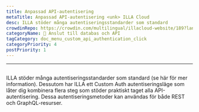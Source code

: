 ```yaml
---
title: Anpassad API-autentisering
metaTitle: Anpassad API-autentisering <unk> ILLA Cloud
desc: ILLA stöder många autentiseringsstandarder som standard
crowdinRepo: https://crowdin.com/multilingual/illacloud-website/189?languages=sv&filter=basic&value=0
categoryName: 📲 Anslut till databas och API
tagCategory: doc_menu_custom_api_authentication_click
categoryPriority: 4
postPriority: 1
---
```


* * *

## <h2 hidden>Anpassad API-autentisering</h2>

ILLA stöder många autentiseringsstandarder som standard (se här för mer information). 
Dessutom har ILLA ett Custom Auth autentiseringsläge som låter dig kombinera flera steg som stöder praktiskt taget alla API-autentisering. 
Dessa autentiseringsmetoder kan användas för både REST och GraphQL-resurser.
